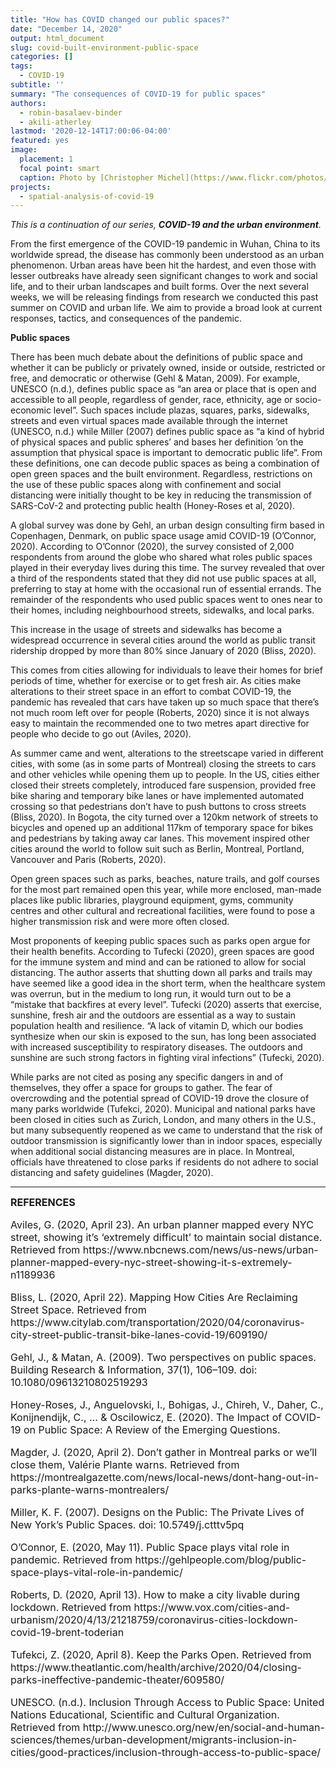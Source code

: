 ```yaml
---
title: "How has COVID changed our public spaces?"
date: "December 14, 2020"
output: html_document
slug: covid-built-environment-public-space
categories: []
tags:
  - COVID-19
subtitle: ''
summary: "The consequences of COVID-19 for public spaces"
authors:
  - robin-basalaev-binder
  - akili-atherley
lastmod: '2020-12-14T17:00:06-04:00'
featured: yes
image:
  placement: 1
  focal point: smart
  caption: Photo by [Christopher Michel](https://www.flickr.com/photos/cmichel67/49927289886/)
projects:
  - spatial-analysis-of-covid-19
---
```


*This is a continuation of our series, __COVID-19 and the urban environment__.*

From the first emergence of the COVID-19 pandemic in Wuhan, China to its worldwide spread, the disease has commonly been understood as an urban phenomenon. Urban areas have been hit the hardest, and even those with lesser outbreaks have already seen significant changes to work and social life, and to their urban landscapes and built forms. Over the next several weeks, we will be releasing findings from research we conducted this past summer on COVID and urban life. We aim to provide a broad look at current responses, tactics, and consequences of the pandemic.

**Public spaces**

There has been much debate about the definitions of public space and whether it can be publicly or privately owned, inside or outside, restricted or free, and democratic or otherwise (Gehl & Matan, 2009). For example, UNESCO (n.d.), defines public space as “an area or place that is open and accessible to all people, regardless of gender, race, ethnicity, age or socio-economic level”. Such spaces include plazas, squares, parks, sidewalks, streets and even virtual spaces made available through the internet (UNESCO, n.d.) while Miller (2007) defines public space as “a kind of hybrid of physical spaces and public spheres’ and bases her definition ‘on the assumption that physical space is important to democratic public life”. From these definitions, one can decode public spaces as being a combination of open green spaces and the built environment.  Regardless, restrictions on the use of these public spaces along with confinement and social distancing were initially thought to be key in reducing the transmission of SARS-CoV-2 and protecting public health (Honey-Roses et al, 2020).

A global survey was done by Gehl, an urban design consulting firm based in Copenhagen, Denmark, on public space usage amid COVID-19 (O’Connor, 2020). According to O’Connor (2020), the survey consisted of 2,000 respondents from around the globe who shared what roles public spaces played in their everyday lives during this time. The survey revealed that over a third of the respondents stated that they did not use public spaces at all, preferring to stay at home with the occasional run of essential errands. The remainder of the respondents who used public spaces went to ones near to their homes, including neighbourhood streets, sidewalks, and local parks. 

This increase in the usage of streets and sidewalks has become a widespread occurrence in several cities around the world as public transit ridership dropped by more than 80% since January of 2020 (Bliss, 2020). 

This comes from cities allowing for individuals to leave their homes for brief periods of time, whether for exercise or to get fresh air. As cities make alterations to their street space in an effort to combat COVID-19, the pandemic has revealed that cars have taken up so much space that there’s not much room left over for people (Roberts, 2020) since it is not always easy to maintain the recommended one to two metres apart directive for people who decide to go out (Aviles, 2020).

As summer came and went, alterations to the streetscape varied in different cities, with some (as in some parts of Montreal) closing the streets to cars and other vehicles while opening them up to people. In the US, cities either closed their streets completely, introduced fare suspension, provided free bike sharing and temporary bike lanes or have implemented automated crossing so that pedestrians don’t have to push buttons to cross streets (Bliss, 2020). In Bogota, the city turned over a 120km network of streets to bicycles and opened up an additional 117km of temporary space for bikes and pedestrians by taking away car lanes. This movement inspired other cities around the world to follow suit such as Berlin, Montreal, Portland, Vancouver and Paris (Roberts, 2020).

Open green spaces such as parks, beaches, nature trails, and golf courses for the most part remained open this year, while more enclosed, man-made places like public libraries, playground equipment, gyms, community centres and other cultural and recreational facilities, were found to pose a higher transmission risk and were more often closed.

Most proponents of keeping public spaces such as parks open argue for their health benefits. According to Tufecki (2020), green spaces are good for the immune system and mind and can be rationed to allow for social distancing. The author asserts that shutting down all parks and trails may have seemed like a good idea in the short term, when the healthcare system was overrun, but in the medium to long run, it would turn out to be a “mistake that backfires at every level”. Tufecki (2020) asserts that exercise, sunshine, fresh air and the outdoors are essential as a way to sustain population health and resilience. “A lack of vitamin D, which our bodies synthesize when our skin is exposed to the sun, has long been associated with increased susceptibility to respiratory diseases. The outdoors and sunshine are such strong factors in fighting viral infections” (Tufecki, 2020). 

While parks are not cited as posing any specific dangers in and of themselves, they offer a space for groups to gather. The fear of overcrowding and the potential spread of COVID-19  drove the closure of many parks worldwide (Tufekci, 2020). Municipal and national parks have been closed in cities such as Zurich, London, and many others in the U.S., but many subsequently reopened as we came to understand that the risk of outdoor transmission is significantly lower than in indoor spaces, especially when additional social distancing measures are in place. In Montreal, officials have threatened to close parks if residents do not adhere to social distancing and safety guidelines (Magder, 2020). 

---

<font size = 3>**REFERENCES**

Aviles, G. (2020, April 23). An urban planner mapped every NYC street, showing it's 'extremely difficult' to maintain social distance. Retrieved from https://www.nbcnews.com/news/us-news/urban-planner-mapped-every-nyc-street-showing-it-s-extremely-n1189936

Bliss, L. (2020, April 22). Mapping How Cities Are Reclaiming Street Space. Retrieved from https://www.citylab.com/transportation/2020/04/coronavirus-city-street-public-transit-bike-lanes-covid-19/609190/

Gehl, J., & Matan, A. (2009). Two perspectives on public spaces. Building Research & Information, 37(1), 106–109. doi: 10.1080/09613210802519293

Honey-Roses, J., Anguelovski, I., Bohigas, J., Chireh, V., Daher, C., Konijnendijk, C., ... & Oscilowicz, E. (2020). The Impact of COVID-19 on Public Space: A Review of the Emerging Questions.

Magder, J. (2020, April 2). Don’t gather in Montreal parks or we’ll close them, Valérie Plante warns. Retrieved from https://montrealgazette.com/news/local-news/dont-hang-out-in-parks-plante-warns-montrealers/ 

Miller, K. F. (2007). Designs on the Public: The Private Lives of New York’s Public Spaces. doi: 10.5749/j.ctttv5pq

O'Connor, E. (2020, May 11). Public Space plays vital role in pandemic. Retrieved from https://gehlpeople.com/blog/public-space-plays-vital-role-in-pandemic/

Roberts, D. (2020, April 13). How to make a city livable during lockdown. Retrieved from https://www.vox.com/cities-and-urbanism/2020/4/13/21218759/coronavirus-cities-lockdown-covid-19-brent-toderian

Tufekci, Z. (2020, April 8). Keep the Parks Open. Retrieved from https://www.theatlantic.com/health/archive/2020/04/closing-parks-ineffective-pandemic-theater/609580/

UNESCO. (n.d.). Inclusion Through Access to Public Space: United Nations Educational, Scientific and Cultural Organization. Retrieved from http://www.unesco.org/new/en/social-and-human-sciences/themes/urban-development/migrants-inclusion-in-cities/good-practices/inclusion-through-access-to-public-space/